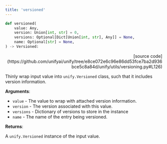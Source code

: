 ```yaml
---
title: 'versioned'
---
```


```python
def versioned(
    value: Any,
    version: Union[int, str] = 0,
    versions: Optional[Dict[Union[int, str], Any]] = None,
    name: Optional[str] = None,
) -> Versioned:
```

<p align="right">[source code](https://github.com/unifyai/unify/tree/e8ce072e6c96e86dd53fce7ba2d936bce5c8a84d/unify/utils/versioning.py#L126)</p>

Thinly wrap input value into `unify.Versioned` class, such that it includes version
information.

**Arguments**:

- `value` - The value to wrap with attached version information.
- `version` - The version associated with this value.
- `versions` - Dictionary of versions to store in the instance
- `name` - The name of the entry being versioned.



**Returns**:

A `unify.Versioned` instance of the input value.